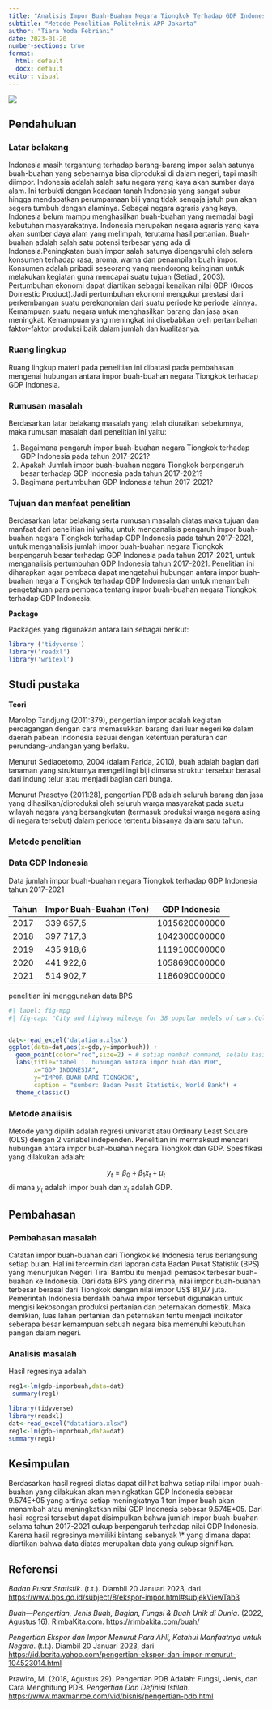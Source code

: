 ---
title: "Analisis Impor Buah-Buahan Negara Tiongkok Terhadap GDP Indonesia"
subtitle: "Metode Penelitian Politeknik APP Jakarta"
author: "Tiara Yoda Febriani"
date: 2023-01-20
number-sections: true
format: 
  html: default
  docx: default
editor: visual
---

![](poltekapp.jpg)\

## Pendahuluan

### **Latar belakang**

Indonesia masih tergantung terhadap barang-barang impor salah satunya buah-buahan yang sebenarnya bisa diproduksi di dalam negeri, tapi masih diimpor. Indonesia adalah salah satu negara yang kaya akan sumber daya alam. Ini terbukti dengan keadaan tanah Indonesia yang sangat subur hingga mendapatkan perumpamaan biji yang tidak sengaja jatuh pun akan segera tumbuh dengan alaminya. Sebagai negara agraris yang kaya, Indonesia belum mampu menghasilkan buah-buahan yang memadai bagi kebutuhan masyarakatnya. Indonesia merupakan negara agraris yang kaya akan sumber daya alam yang melimpah, terutama hasil pertanian. Buah-buahan adalah salah satu potensi terbesar yang ada di Indonesia.Peningkatan buah impor salah satunya dipengaruhi oleh selera konsumen terhadap rasa, aroma, warna dan penampilan buah impor. Konsumen adalah pribadi seseorang yang mendorong keinginan untuk melakukan kegiatan guna mencapai suatu tujuan (Setiadi, 2003). Pertumbuhan ekonomi dapat diartikan sebagai kenaikan nilai GDP (Groos Domestic Product).Jadi pertumbuhan ekonomi mengukur prestasi dari perkembangan suatu perekonomian dari suatu periode ke periode lainnya. Kemampuan suatu negara untuk menghasilkan barang dan jasa akan meningkat. Kemampuan yang meningkat ini disebabkan oleh pertambahan faktor-faktor produksi baik dalam jumlah dan kualitasnya.

### Ruang lingkup

Ruang lingkup materi pada penelitian ini dibatasi pada pembahasan mengenai hubungan antara impor buah-buahan negara Tiongkok terhadap GDP Indonesia.

### Rumusan masalah

Berdasarkan latar belakang masalah yang telah diuraikan sebelumnya, maka rumusan masalah dari penelitian ini yaitu:

1.  Bagaimana pengaruh impor buah-buahan negara Tiongkok terhadap GDP Indonesia pada tahun 2017-2021?
2.  Apakah Jumlah impor buah-buahan negara Tiongkok berpengaruh besar terhadap GDP Indonesia pada tahun 2017-2021?
3.  Bagimana pertumbuhan GDP Indonesia tahun 2017-2021?

### Tujuan dan manfaat penelitian

Berdasarkan latar belakang serta rumusan masalah diatas maka tujuan dan manfaat dari penelitian ini yaitu, untuk menganalisis pengaruh impor buah-buahan negara Tiongkok terhadap GDP Indonesia pada tahun 2017-2021, untuk menganalisis jumlah impor buah-buahan negara Tiongkok berpengaruh besar terhadap GDP Indonesia pada tahun 2017-2021, untuk menganalisis pertumbuhan GDP Indonesia tahun 2017-2021. Penelitian ini diharapkan agar pembaca dapat mengetahui hubungan antara impor buah-buahan negara Tiongkok terhadap GDP Indonesia dan untuk menambah pengetahuan para pembaca tentang impor buah-buahan negara Tiongkok terhadap GDP Indonesia.

**Package**

Packages yang digunakan antara lain sebagai berikut:

```{r}
library ('tidyverse')
library('readxl')
library('writexl')
```

## Studi pustaka

**Teori**

Marolop Tandjung (2011:379), pengertian impor adalah kegiatan perdagangan dengan cara memasukkan barang dari luar negeri ke dalam daerah pabean Indonesia sesuai dengan ketentuan peraturan dan perundang-undangan yang berlaku.

Menurut Sediaoetomo, 2004 (dalam Farida, 2010), buah adalah bagian dari tanaman yang strukturnya mengelilingi biji dimana struktur tersebur berasal dari indung telur atau menjadi bagian dari bunga.

Menurut Prasetyo (2011:28), pengertian PDB adalah seluruh barang dan jasa yang dihasilkan/diproduksi oleh seluruh warga masyarakat pada suatu wilayah negara yang bersangkutan (termasuk produksi warga negara asing di negara tersebut) dalam periode tertentu biasanya dalam satu tahun.

### **Metode penelitian**

### Data GDP Indonesia

Data jumlah impor buah-buahan negara Tiongkok terhadap GDP Indonesia tahun 2017-2021

| Tahun | Impor Buah-Buahan (Ton) | GDP Indonesia |
|-------|-------------------------|---------------|
| 2017  | 339 657,5               | 1015620000000 |
| 2018  | 397 717,3               | 1042300000000 |
| 2019  | 435 918,6               | 1119100000000 |
| 2020  | 441 922,6               | 1058690000000 |
| 2021  | 514 902,7               | 1186090000000 |

penelitian ini menggunakan data BPS

```{r}
#| label: fig-mpg
#| fig-cap: "City and highway mileage for 38 popular models of cars.Color by number of cylinders"


dat<-read_excel('datatiara.xlsx')
ggplot(data=dat,aes(x=gdp,y=imporbuah)) +
  geom_point(color="red",size=2) + # setiap nambah command, selalu kasih tanda +
  labs(title="tabel 1. hubungan antara impor buah dan PDB",
       x="GDP INDONESIA",
       y="IMPOR BUAH DARI TIONGKOK",
       caption = "sumber: Badan Pusat Statistik, World Bank") +
  theme_classic()
```

### Metode analisis

Metode yang dipilih adalah regresi univariat atau Ordinary Least Square (OLS) dengan 2 variabel independen. Penelitian ini mermaksud mencari hubungan antara impor buah-buahan negara Tiongkok dan GDP. Spesifikasi yang dilakukan adalah:

$$
y_{t}=\beta_0 + \beta_1 x_t+\mu_t
$$ di mana $y_t$ adalah impor buah dan $x_t$ adalah GDP.

## Pembahasan

### Pembahasan masalah

Catatan impor buah-buahan dari Tiongkok ke Indonesia terus berlangsung setiap bulan. Hal ini tercermin dari laporan data Badan Pusat Statistik (BPS) yang menunjukan Negeri Tirai Bambu itu menjadi pemasok terbesar buah-buahan ke Indonesia. Dari data BPS yang diterima, nilai impor buah-buahan terbesar berasal dari Tiongkok dengan nilai impor US\$ 81,97 juta. Pemerintah Indonesia berdalih bahwa impor tersebut digunakan untuk mengisi kekosongan produksi pertanian dan peternakan domestik. Maka demikian, luas lahan pertanian dan peternakan tentu menjadi indikator seberapa besar kemampuan sebuah negara bisa memenuhi kebutuhan pangan dalam negeri.

### Analisis masalah

Hasil regresinya adalah

```{r}
reg1<-lm(gdp~imporbuah,data=dat)
 summary(reg1)
```

```{r}
library(tidyverse)
library(readxl)
dat<-read_excel("datatiara.xlsx")
reg1<-lm(gdp~imporbuah,data=dat)
summary(reg1)
```

## Kesimpulan

Berdasarkan hasil regresi diatas dapat dilihat bahwa setiap nilai impor buah-buahan yang dilakukan akan meningkatkan GDP Indonesia sebesar 9.574E+05 yang artinya setiap meningkatnya 1 ton impor buah akan menambah atau meningkatkan nilai GDP Indonesia sebesar 9.574E+05. Dari hasil regresi tersebut dapat disimpulkan bahwa jumlah impor buah-buahan selama tahun 2017-2021 cukup berpengaruh terhadap nilai GDP Indonesia. Karena hasil regresinya memiliki bintang sebanyak \\\* yang dimana dapat diartikan bahwa data diatas merupakan data yang cukup signifikan.

## Referensi

*Badan Pusat Statistik*. (t.t.). Diambil 20 Januari 2023, dari <https://www.bps.go.id/subject/8/ekspor-impor.html#subjekViewTab3>

*Buah---Pengertian, Jenis Buah, Bagian, Fungsi & Buah Unik di Dunia*. (2022, Agustus 16). RimbaKita.com. <https://rimbakita.com/buah/>

*Pengertian Ekspor dan Impor Menurut Para Ahli, Ketahui Manfaatnya untuk Negara*. (t.t.). Diambil 20 Januari 2023, dari <https://id.berita.yahoo.com/pengertian-ekspor-dan-impor-menurut-104523014.html>

Prawiro, M. (2018, Agustus 29). Pengertian PDB Adalah: Fungsi, Jenis, dan Cara Menghitung PDB. *Pengertian Dan Definisi Istilah*. <https://www.maxmanroe.com/vid/bisnis/pengertian-pdb.html>
